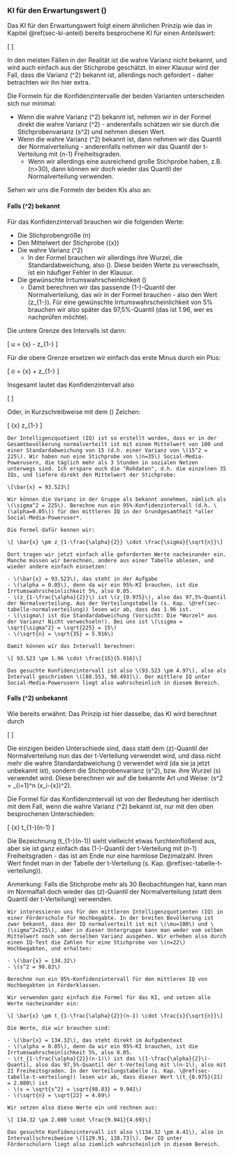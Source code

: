 ### KI für den Erwartungswert \(\mu\)

Das KI für den Erwartungswert folgt einem ähnlichen Prinzip wie das in Kapitel \@ref(sec-ki-anteil) bereits besprochene KI für einen Anteilswert:

\[ \text{Parameter} \pm \text{Quantil} \cdot \sqrt{\frac{\text{Varianz}}{n}} \]

In den meisten Fällen in der Realität ist die wahre Varianz nicht bekannt, und wird auch einfach aus der Stichprobe geschätzt. In einer Klausur wird der Fall, dass die Varianz \(\sigma^2\) bekannt ist, allerdings noch gefordert - daher betrachten wir ihn hier extra.

Die Formeln für die Konfidenzintervalle der beiden Varianten unterscheiden sich nur minimal:

- Wenn die wahre Varianz \(\sigma^2\) bekannt ist, nehmen wir in der Formel direkt die wahre Varianz \(\sigma^2\) - anderenfalls schätzen wir sie durch die Stichprobenvarianz \(s^2\) und nehmen diesen Wert.
- Wenn die wahre Varianz \(\sigma^2\) bekannt ist, dann nehmen wir das Quantil der Normalverteilung - anderenfalls nehmen wir das Quantil der t-Verteilung mit \(n-1\) Freiheitsgraden.
    - Wenn wir allerdings eine ausreichend große Stichprobe haben, z.B. \(n>30\), dann können wir doch wieder das Quantil der Normalverteilung verwenden.

Sehen wir uns die Formeln der beiden KIs also an:

#### Falls \(\sigma^2\) bekannt

Für das Konfidenzintervall brauchen wir die folgenden Werte:

- Die Stichprobengröße \(n\)
- Den Mittelwert der Stichprobe \(\bar{x}\)
- Die wahre Varianz \(\sigma^2\)
    - In der Formel brauchen wir allerdings ihre Wurzel, die Standardabweichung, also \(\sigma\). Diese beiden Werte zu verwechseln, ist ein häufiger Fehler in der Klausur.
- Die gewünschte Irrtumswahrscheinlichkeit \(\alpha\)
    - Damit berechnen wir das passende \(1-\frac{\alpha}{2}\)-Quantil der Normalverteilung, das wir in der Formel brauchen - also den Wert \(z_{1-\frac{\alpha}{2}}\). Für eine gewünschte Irrtumswahrscheinlichkeit von 5% brauchen wir also später das 97,5%-Quantil (das ist 1.96, wer es nachprüfen möchte).

Die untere Grenze des Intervalls ist dann:

\[ u = \bar{x} - z_{1-\frac{\alpha}{2}} \cdot \frac{\sigma}{\sqrt{n}}\]

Für die obere Grenze ersetzen wir einfach das erste Minus durch ein Plus:

\[ o = \bar{x} + z_{1-\frac{\alpha}{2}} \cdot \frac{\sigma}{\sqrt{n}}\]

Insgesamt lautet das Konfidenzintervall also

\[ \left[ \bar{x} - z_{1-\frac{\alpha}{2}} \cdot \frac{\sigma}{\sqrt{n}}, \, \, \bar{x} + z_{1-\frac{\alpha}{2}} \cdot \frac{\sigma}{\sqrt{n}} \right] \]

Oder, in Kurzschreibweise mit dem \(\pm\) Zeichen:

\[ \bar{x} \pm z_{1-\frac{\alpha}{2}} \cdot \frac{\sigma}{\sqrt{n}}\]

```exercise

Der Intelligenzquotient (IQ) ist so erstellt worden, dass er in der Gesamtbevölkerung normalverteilt ist mit einem Mittelwert von 100 und einer Standardabweichung von 15 (d.h. einer Varianz von \(15^2 = 225\). Wir haben nun eine Stichprobe von \(n=35\) Social-Media-Powerusern, die täglich mehr als 3 Stunden in sozialen Netzen unterwegs sind. Ich erspare euch die "Rohdaten", d.h. die einzelnen 35 IQs, und liefere direkt den Mittelwert der Stichprobe:

\[\bar{x} = 93.523\]

Wir können die Varianz in der Gruppe als bekannt annehmen, nämlich als \(\sigma^2 = 225\). Berechne nun ein 95%-Konfidenzintervall (d.h. \(\alpha=0.05\)) für den mittleren IQ in der Grundgesamtheit *aller Social-Media-Poweruser*.

```
```solution

Die Formel dafür kennen wir:

\[ \bar{x} \pm z_{1-\frac{\alpha}{2}} \cdot \frac{\sigma}{\sqrt{n}}\]

Dort tragen wir jetzt einfach alle geforderten Werte nacheinander ein. Manche müssen wir berechnen, andere aus einer Tabelle ablesen, und wieder andere einfach einsetzen:

- \(\bar{x} = 93.523\), das steht in der Aufgabe
- \(\alpha = 0.05\), denn da wir ein 95%-KI brauchen, ist die Irrtumswahrscheinlichkeit 5%, also 0.05.
- \(z_{1-\frac{\alpha}{2}}\) ist \(z_{0.975}\), also das 97,5%-Quantil der Normalverteilung. Aus der Verteilungstabelle (s. Kap. \@ref(sec-tabelle-normalverteilung)) lesen wir ab, dass das 1.96 ist.
- \(\sigma\) ist die Standardabweichung (Vorsicht: Die *Wurzel* aus der Varianz! Nicht verwechseln!). Bei uns ist \(\sigma = \sqrt{\sigma^2} = \sqrt{225} = 15\)
- \(\sqrt{n} = \sqrt{35} = 5.916\)

Damit können wir das Intervall berechnen:

\[ 93.523 \pm 1.96 \cdot \frac{15}{5.916}\]

Das gesuchte Konfidenzintervall ist also \(93.523 \pm 4.97\), also als Intervall geschrieben \([88.553, 98.493]\). Der mittlere IQ unter Social-Media-Powerusern liegt also wahrscheinlich in diesem Bereich.

```

#### Falls \(\sigma^2\) unbekannt

Wie bereits erwähnt: Das Prinzip ist hier dasselbe, das KI wird berechnet durch

\[ \text{Parameter} \pm \text{Quantil} \cdot \sqrt{\frac{\text{Varianz}}{n}} \]

Die einzigen beiden Unterschiede sind, dass statt dem \(z\)-Quantil der Normalverteilung nun das der t-Verteilung verwendet wird, und dass nicht mehr die wahre Standardabweichung \(\sigma\) verwendet wird (da sie ja jetzt unbekannt ist), sondern die Stichprobenvarianz \(s^2\), bzw. ihre Wurzel \(s\) verwendet wird. Diese berechnen wir auf die bekannte Art und Weise: \(s^2 = \frac{1}{n-1} \sum_{i=1}^n (x_i-\bar{x})^2\).

Die Formel für das Konfidenzintervall ist von der Bedeutung her identisch mit dem Fall, wenn die wahre Varianz \(\sigma^2\) bekannt ist, nur mit den oben besprochenen Unterschieden:

\[ \bar{x} \pm t_{1-\frac{\alpha}{2}}(n-1) \cdot \frac{s}{\sqrt{n}}\]

Die Bezeichnung \(t_{1-\frac{\alpha}{2}}(n-1)\) sieht vielleicht etwas furchteinflößend aus, aber sie ist ganz einfach das \(1-\frac{\alpha}{2}\)-Quantil der t-Verteilung mit \(n-1\) Freiheitsgraden - das ist am Ende nur eine harmlose Dezimalzahl. Ihren Wert findet man in der Tabelle der t-Verteilung (s. Kap. \@ref(sec-tabelle-t-verteilung)).

Anmerkung: Falls die Stichprobe mehr als 30 Beobachtungen hat, kann man im Normalfall doch wieder das \(z\)-Quantil der Normalverteilung (statt dem Quantil der t-Verteilung) verwenden.

```exercise

Wir interessieren uns für den mittleren Intelligenzquotienten (IQ) in einer Förderschule für Hochbegabte. In der breiten Bevölkerung ist zwar bekannt, dass der IQ normalverteilt ist mit \(\mu=100\) und \(\sigma^2=225\), aber in dieser Untergruppe kann man weder vom selben Mittelwert noch von derselben Varianz ausgehen. Wir erheben also durch einen IQ-Test die Zahlen für eine Stichprobe von \(n=22\) Hochbegabten, und erhalten:

- \(\bar{x} = 134.32\)
- \(s^2 = 98.83\)

Berechne nun ein 95%-Konfidenzintervall für den mittleren IQ von Hochbegabten in Förderklassen.

```
```solution

Wir verwenden ganz einfach die Formel für das KI, und setzen alle Werte nacheinander ein:

\[ \bar{x} \pm t_{1-\frac{\alpha}{2}}(n-1) \cdot \frac{s}{\sqrt{n}}\]

Die Werte, die wir brauchen sind:

- \(\bar{x} = 134.32\), das steht direkt im Aufgabentext
- \(\alpha = 0.05\), denn da wir ein 95%-KI brauchen, ist die Irrtumswahrscheinlichkeit 5%, also 0.05.
- \(t_{1-\frac{\alpha}{2}}(n-1)\) ist das \(1-\frac{\alpha}{2}\)-Quantil, also das 97,5%-Quantil der t-Verteilung mit \(n-1\), also mit 21 Freiheitsgraden. In der Verteilungstabelle (s. Kap. \@ref(sec-tabelle-t-verteilung)) lesen wir ab, dass dieser Wert \(t_{0.975}(21) = 2.080\) ist
- \(s = \sqrt{s^2} = \sqrt{98.83} = 9.941\)
- \(\sqrt{n} = \sqrt{22} = 4.69\)

Wir setzen also diese Werte ein und rechnen aus:

\[ 134.32 \pm 2.080 \cdot \frac{9.941}{4.69}\]

Das gesuchte Konfidenzintervall ist also \(134.32 \pm 4.41\), also in Intervallschreibweise \([129.91, 138.73]\). Der IQ unter Förderschülern liegt also ziemlich wahrscheinlich in diesem Bereich.

```
